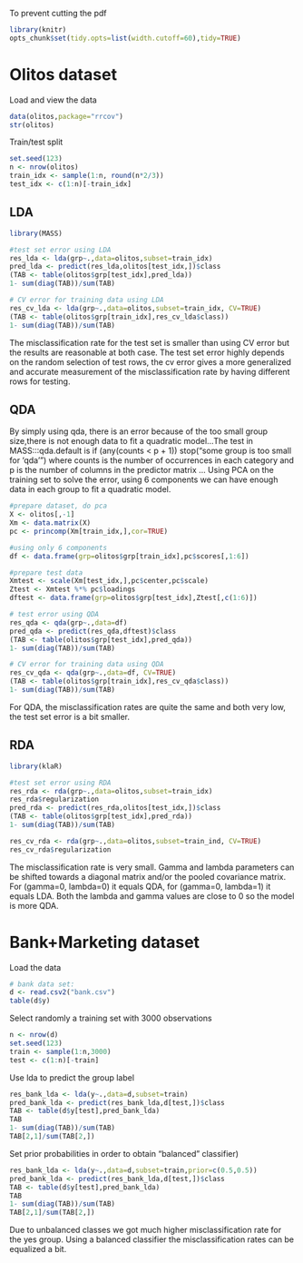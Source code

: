 
To prevent cutting the pdf
```r
library(knitr)
opts_chunk$set(tidy.opts=list(width.cutoff=60),tidy=TRUE)
```

# Olitos dataset

Load and view the data
```r
data(olitos,package="rrcov")
str(olitos)
```

Train/test split
```r
set.seed(123)
n <- nrow(olitos)
train_idx <- sample(1:n, round(n*2/3))
test_idx <- c(1:n)[-train_idx]
```


## LDA
```r
library(MASS)

#test set error using LDA
res_lda <- lda(grp~.,data=olitos,subset=train_idx)
pred_lda <- predict(res_lda,olitos[test_idx,])$class
(TAB <- table(olitos$grp[test_idx],pred_lda))
1- sum(diag(TAB))/sum(TAB)

# CV error for training data using LDA
res_cv_lda <- lda(grp~.,data=olitos,subset=train_idx, CV=TRUE)
(TAB <- table(olitos$grp[train_idx],res_cv_lda$class))
1- sum(diag(TAB))/sum(TAB)
```

The misclassification rate for the test set is smaller than using CV error but the results are reasonable at both case. The test set error highly depends on the random selection of test rows, the cv error gives a more generalized and accurate measurement of the misclassification rate by having different rows for testing. 

## QDA

By simply using qda, there is an error because of the too small group size,there is not enough data to fit a quadratic model...The test in MASS:::qda.default is if (any(counts < p + 1)) stop("some group is too small for 'qda'") where counts is the number of occurrences in each category and p is the number of columns in the predictor matrix ...
Using PCA on the training set to solve the error, using 6 components we can have enough data in each group to fit a quadratic model.

```r
#prepare dataset, do pca
X <- olitos[,-1]
Xm <- data.matrix(X)
pc <- princomp(Xm[train_idx,],cor=TRUE)

#using only 6 components
df <- data.frame(grp=olitos$grp[train_idx],pc$scores[,1:6])

#prepare test data
Xmtest <- scale(Xm[test_idx,],pc$center,pc$scale)
Ztest <- Xmtest %*% pc$loadings
dftest <- data.frame(grp=olitos$grp[test_idx],Ztest[,c(1:6)])

# test error using QDA
res_qda <- qda(grp~.,data=df)
pred_qda <- predict(res_qda,dftest)$class
(TAB <- table(olitos$grp[test_idx],pred_qda))
1- sum(diag(TAB))/sum(TAB)

# CV error for training data using QDA
res_cv_qda <- qda(grp~.,data=df, CV=TRUE)
(TAB <- table(olitos$grp[train_idx],res_cv_qda$class))
1- sum(diag(TAB))/sum(TAB)
```

For QDA, the misclassification rates are quite the same and both very low, the test set error is a bit smaller.  

## RDA
```r
library(klaR)

#test set error using RDA
res_rda <- rda(grp~.,data=olitos,subset=train_idx)
res_rda$regularization
pred_rda <- predict(res_rda,olitos[test_idx,])$class
(TAB <- table(olitos$grp[test_idx],pred_rda))
1- sum(diag(TAB))/sum(TAB)

res_cv_rda <- rda(grp~.,data=olitos,subset=train_ind, CV=TRUE)
res_cv_rda$regularization
```

The misclassification rate is very small. Gamma and lambda parameters can be shifted towards a diagonal matrix and/or the pooled covariance matrix. For (gamma=0, lambda=0) it equals QDA, for (gamma=0, lambda=1) it equals LDA. Both the lambda and gamma values are close to 0 so the model is more QDA.

# Bank+Marketing dataset

Load the data
```r
# bank data set:
d <- read.csv2("bank.csv")
table(d$y)
```

Select randomly a training set with 3000 observations
```r
n <- nrow(d)
set.seed(123)
train <- sample(1:n,3000)
test <- c(1:n)[-train]
```

Use lda to predict the group label
```r
res_bank_lda <- lda(y~.,data=d,subset=train)
pred_bank_lda <- predict(res_bank_lda,d[test,])$class
TAB <- table(d$y[test],pred_bank_lda)
TAB
1- sum(diag(TAB))/sum(TAB)
TAB[2,1]/sum(TAB[2,])
```

Set prior probabilities in order to obtain "balanced" classifier)
```r
res_bank_lda <- lda(y~.,data=d,subset=train,prior=c(0.5,0.5))
pred_bank_lda <- predict(res_bank_lda,d[test,])$class
TAB <- table(d$y[test],pred_bank_lda)
TAB
1- sum(diag(TAB))/sum(TAB)
TAB[2,1]/sum(TAB[2,])
```
Due to unbalanced classes we got much higher misclassification rate for the yes group. Using a balanced classifier the misclassification rates can be equalized a bit.
